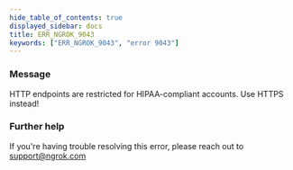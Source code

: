 ```yaml
---
hide_table_of_contents: true
displayed_sidebar: docs
title: ERR_NGROK_9043
keywords: ["ERR_NGROK_9043", "error 9043"]
---
```


### Message

HTTP endpoints are restricted for HIPAA-compliant accounts. Use HTTPS instead!

### Further help

If you're having trouble resolving this error, please reach out to [support@ngrok.com](mailto:support@ngrok.com?subject=Help%20with%20ERR_NGROK_9043)
